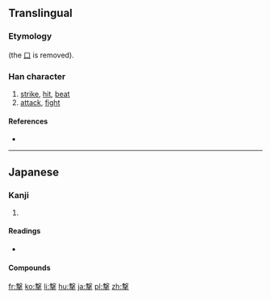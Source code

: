 {{also|擊|击}}

==Translingual==
{{Han simplified forms|擊|撃|击}}

===Etymology===
{{Han simp|擊|f=軎|t=車}} (the [[口]] is removed). 

===Han character===
{{Han char|rn=64|rad=手|as=11|sn=15|four=|canj=JEQ,XJEQ|ids=⿱軗手}}

# [[strike]], [[hit]], [[beat]]
# [[attack]], [[fight]]

====References====
* {{Han ref|kx=0453.191|dkj=12674|hdz=31940.021|uh=6483|ud=25731}}

----

==Japanese==

===Kanji===
{{ja-kanji|grade=c|rs=手11|style=s|kyu=擊}}

# {{defn|lang=ja|sort=手11}}

====Readings====
* {{ja-readings|goon=[[きゃく]] (kyaku) {{non-joyo-reading}}|kanon=[[けき]] (keki) {{non-joyo-reading}}|kanyoon=[[げき]] (geki)|kun=[[うつ]] (utsu)}}

====Compounds====
{{der3
| {{ja-r|撃つ|うつ}}
| {{ja-r|攻撃|こうげき}}
| {{ja-r|遊撃手|ゆうげきしゅ}}
| {{ja-r|突撃|とつげき}}
| {{ja-r|襲撃|しゅうげき}}
| {{ja-r|目撃|もくげき}}
| {{ja-r|雷撃|らいげき}}
| {{ja-r|撃退|げきたい|gloss=[[repel]]}}
| {{ja-r|銃撃|じゅうげき}}
| {{ja-r|衝撃|しょうげき}}
| {{ja-r|迎撃|らいげき}}
| {{ja-r|目撃者|もくげきしゃ}}
| {{ja-r|邀撃|ようげき}}
| {{ja-r|駁撃|ばくげき}}
| {{ja-r|相撃ち|あいうち}}
| {{ja-r|出撃|しゅつげき}}
| {{ja-r|進撃|しんげき}}
}}

[[fr:撃]]
[[ko:撃]]
[[li:撃]]
[[hu:撃]]
[[ja:撃]]
[[pl:撃]]
[[zh:撃]]